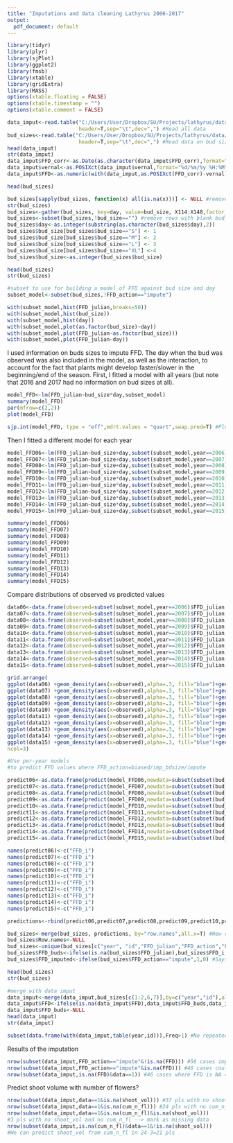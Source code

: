 ```yaml
---
title: "Imputations and data cleaning Lathyrus 2006-2017"
output:
  pdf_document: default
---
```


```r
library(tidyr)
library(plyr)
library(sjPlot)
library(ggplot2)
library(fmsb)
library(xtable)
library(gridExtra)
library(MASS)
options(xtable.floating = FALSE)
options(xtable.timestamp = "")
options(xtable.comment = FALSE)

data_imput<-read.table("C:/Users/User/Dropbox/SU/Projects/lathyrus/data/clean/data_20062017_forimput.csv",
                       header=T,sep="\t",dec=",") #Read all data
bud_sizes<-read.table("C:/Users/User/Dropbox/SU/Projects/lathyrus/data/clean/bud_sizes.csv",
                       header=T,sep="\t",dec=",") #Read data on bud sizes
head(data_imput)
str(data_imput)
data_imput$FFD_corr<-as.Date(as.character(data_imput$FFD_corr),format="%d/%m/%Y")
data_imput$vernal<-as.POSIXct(data_imput$vernal,format="%d/%m/%y %H:%M")
data_imput$FFD<-as.numeric(with(data_imput,as.POSIXct(FFD_corr)-vernal))

head(bud_sizes)

bud_sizes[sapply(bud_sizes, function(x) all(is.na(x)))] <- NULL #remove columns with all NAs
str(bud_sizes)
bud_sizes<-gather(bud_sizes, key=day, value=bud_size, X114:X148,factor_key=T) #Convert from wide to long
bud_sizes<-subset(bud_sizes,!bud_size=="") #remove rows with blank bud_size
bud_sizes$day<-as.integer(substring(as.character(bud_sizes$day),2))
bud_sizes$bud_size[bud_sizes$bud_size=="S"] <- 1
bud_sizes$bud_size[bud_sizes$bud_size=="M"] <- 2
bud_sizes$bud_size[bud_sizes$bud_size=="L"] <- 3
bud_sizes$bud_size[bud_sizes$bud_size=="XL"] <-4
bud_sizes$bud_size<-as.integer(bud_sizes$bud_size)

head(bud_sizes)
str(bud_sizes)

#subset to use for building a model of FFD against bud size and day
subset_model<-subset(bud_sizes,!FFD_action=="impute")

with(subset_model,hist(FFD_julian,breaks=50))
with(subset_model,hist(bud_size))
with(subset_model,hist(day))
with(subset_model,plot(as.factor(bud_size)~day))
with(subset_model,plot(FFD_julian~as.factor(bud_size)))
with(subset_model,plot(FFD_julian~day))
```

I used information on buds sizes to impute FFD. The day when the bud was observed was also included in the model, as well as the interaction, to account for the fact that plants might develop faster/slower in the beginning/end of the season. First, I fitted a model with all years (but note that 2016 and 2017 had no information on bud sizes at all).


```r
model_FFD<-lm(FFD_julian~bud_size*day,subset_model)
summary(model_FFD)
par(mfrow=c(2,2)) 
plot(model_FFD)

```
```r
sjp.int(model_FFD, type = "eff",mdrt.values = "quart",swap.pred=T) #Plot of interaction effect

```


Then I fitted a different model for each year

```r
model_FFD06<-lm(FFD_julian~bud_size+day,subset(subset_model,year==2006))
model_FFD07<-lm(FFD_julian~bud_size+day,subset(subset_model,year==2007)) 
model_FFD08<-lm(FFD_julian~bud_size+day,subset(subset_model,year==2008)) 
model_FFD09<-lm(FFD_julian~bud_size+day,subset(subset_model,year==2009)) 
model_FFD10<-lm(FFD_julian~bud_size*day,subset(subset_model,year==2010)) 
model_FFD11<-lm(FFD_julian~bud_size*day,subset(subset_model,year==2011)) 
model_FFD12<-lm(FFD_julian~bud_size*day,subset(subset_model,year==2012)) 
model_FFD13<-lm(FFD_julian~bud_size*day,subset(subset_model,year==2013)) 
model_FFD14<-lm(FFD_julian~bud_size*day,subset(subset_model,year==2014)) 
model_FFD15<-lm(FFD_julian~bud_size+day,subset(subset_model,year==2015)) 

summary(model_FFD06)
summary(model_FFD07)
summary(model_FFD08)
summary(model_FFD09)
summary(model_FFD10)
summary(model_FFD11)
summary(model_FFD12)
summary(model_FFD13)
summary(model_FFD14)
summary(model_FFD15)
```

Compare distributions of observed vs predicted values

```r
data06<-data.frame(observed=subset(subset_model,year==2006)$FFD_julian, predicted=predict(model_FFD06))
data07<-data.frame(observed=subset(subset_model,year==2007)$FFD_julian, predicted=predict(model_FFD07))
data08<-data.frame(observed=subset(subset_model,year==2008)$FFD_julian, predicted=predict(model_FFD08))
data09<-data.frame(observed=subset(subset_model,year==2009)$FFD_julian, predicted=predict(model_FFD09))
data10<-data.frame(observed=subset(subset_model,year==2010)$FFD_julian, predicted=predict(model_FFD10))
data11<-data.frame(observed=subset(subset_model,year==2011)$FFD_julian, predicted=predict(model_FFD11))
data12<-data.frame(observed=subset(subset_model,year==2012)$FFD_julian, predicted=predict(model_FFD12))
data13<-data.frame(observed=subset(subset_model,year==2013)$FFD_julian, predicted=predict(model_FFD13))
data14<-data.frame(observed=subset(subset_model,year==2014)$FFD_julian, predicted=predict(model_FFD14))
data15<-data.frame(observed=subset(subset_model,year==2015)$FFD_julian, predicted=predict(model_FFD15))

grid.arrange(
ggplot(data06) +geom_density(aes(x=observed),alpha=.3, fill="blue")+geom_density(aes(x=predicted),alpha=.3, fill="red")+ggtitle("2006"),
ggplot(data07) +geom_density(aes(x=observed),alpha=.3, fill="blue")+geom_density(aes(x=predicted),alpha=.3, fill="red")+ggtitle("2007"),
ggplot(data08) +geom_density(aes(x=observed),alpha=.3, fill="blue")+geom_density(aes(x=predicted),alpha=.3, fill="red")+ggtitle("2008"),
ggplot(data09) +geom_density(aes(x=observed),alpha=.3, fill="blue")+geom_density(aes(x=predicted),alpha=.3, fill="red")+ggtitle("2009"),
ggplot(data10) +geom_density(aes(x=observed),alpha=.3, fill="blue")+geom_density(aes(x=predicted),alpha=.3, fill="red")+ggtitle("2010"),
ggplot(data11) +geom_density(aes(x=observed),alpha=.3, fill="blue")+geom_density(aes(x=predicted),alpha=.3, fill="red")+ggtitle("2011"),
ggplot(data12) +geom_density(aes(x=observed),alpha=.3, fill="blue")+geom_density(aes(x=predicted),alpha=.3, fill="red")+ggtitle("2012"),
ggplot(data13) +geom_density(aes(x=observed),alpha=.3, fill="blue")+geom_density(aes(x=predicted),alpha=.3, fill="red")+ggtitle("2013"),
ggplot(data14) +geom_density(aes(x=observed),alpha=.3, fill="blue")+geom_density(aes(x=predicted),alpha=.3, fill="red")+ggtitle("2014"),
ggplot(data15) +geom_density(aes(x=observed),alpha=.3, fill="blue")+geom_density(aes(x=predicted),alpha=.3, fill="red")+ggtitle("2015"),
ncol=3)
```

```r
#Use per-year models 
#to predict FFD values where FFD_action=biased/imp_bdsize/impute

predict06<-as.data.frame(predict(model_FFD06,newdata=subset(subset(bud_sizes,year==2006),FFD_action=="impute")))
predict07<-as.data.frame(predict(model_FFD07,newdata=subset(subset(bud_sizes,year==2007),FFD_action=="impute")))
predict08<-as.data.frame(predict(model_FFD08,newdata=subset(subset(bud_sizes,year==2008),FFD_action=="impute")))
predict09<-as.data.frame(predict(model_FFD09,newdata=subset(subset(bud_sizes,year==2009),FFD_action=="impute")))
predict10<-as.data.frame(predict(model_FFD10,newdata=subset(subset(bud_sizes,year==2010),FFD_action=="impute")))
predict11<-as.data.frame(predict(model_FFD11,newdata=subset(subset(bud_sizes,year==2011),FFD_action=="impute")))
predict12<-as.data.frame(predict(model_FFD12,newdata=subset(subset(bud_sizes,year==2012),FFD_action=="impute")))
predict13<-as.data.frame(predict(model_FFD13,newdata=subset(subset(bud_sizes,year==2013),FFD_action=="impute")))
predict14<-as.data.frame(predict(model_FFD14,newdata=subset(subset(bud_sizes,year==2014),FFD_action=="impute")))
predict15<-as.data.frame(predict(model_FFD15,newdata=subset(subset(bud_sizes,year==2015),FFD_action=="impute")))

names(predict06)<-c("FFD_i")
names(predict07)<-c("FFD_i")
names(predict08)<-c("FFD_i")
names(predict09)<-c("FFD_i")
names(predict10)<-c("FFD_i")
names(predict11)<-c("FFD_i")
names(predict12)<-c("FFD_i")
names(predict13)<-c("FFD_i")
names(predict14)<-c("FFD_i")
names(predict15)<-c("FFD_i")

predictions<-rbind(predict06,predict07,predict08,predict09,predict10,predict11,predict12,predict13,predict14,predict15)

bud_sizes<-merge(bud_sizes, predictions, by="row.names",all.x=T) #New colum with imputed FFD (FFD_i) for pls where FFD_action=biased/imp_bdsize/impute
bud_sizes$Row.names<-NULL
bud_sizes<-unique(bud_sizes[c("year", "id","FFD_julian","FFD_action","FFD_i")])
bud_sizes$FFD_buds<-ifelse(is.na(bud_sizes$FFD_julian),bud_sizes$FFD_i,bud_sizes$FFD_julian)
bud_sizes$FFD_imputed<-ifelse(bud_sizes$FFD_action=="impute",1,0) #Says if FFD was imputed (1) or not (0)

head(bud_sizes)
str(bud_sizes)

#merge with data imput
data_imput<-merge(data_imput,bud_sizes[c(1:2,6,7)],by=c("year","id"),all.x=T,all.y=T)
data_imput$FFD<-ifelse(is.na(data_imput$FFD),data_imput$FFD_buds,data_imput$FFD)
data_imput$FFD_buds<-NULL
head(data_imput)
str(data_imput)

subset(data.frame(with(data_imput,table(year,id))),Freq>1) #No repeated ids!

```

Results of the imputation
```r
nrow(subset(data_imput,FFD_action=="impute"&!is.na(FFD))) #56 cases imputed
nrow(subset(data_imput,FFD_action=="impute"&is.na(FFD))) #46 cases could not be imputed because no info on bud sizes
nrow(subset(data_imput,is.na(FFD)&data==1)) #46 cases where FFD is NA = cases that could not be imputed --> mark as missing data
```

Predict shoot volume with number of flowers?

```r
nrow(subset(data_imput,data==1&is.na(shoot_vol))) #37 pls with no shoot_vol
nrow(subset(data_imput,data==1&is.na(cum_n_fl))) #24 pls with no cum_n_fl
nrow(subset(data_imput,data==1&is.na(cum_n_fl)&is.na(shoot_vol))) 
#3 pls with no shoot_vol and no cum_n_fl --> mark as missing data
nrow(subset(data_imput,is.na(cum_n_fl)&data==1&!is.na(shoot_vol))) 
#We can predict shoot_vol from cum_n_fl in 24-3=21 pls
```




